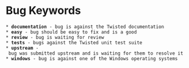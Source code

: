= Bug Keywords =


 * '''documentation''' - bug is against the Twisted documentation
 * '''easy''' - bug should be easy to fix and is a good
 * '''review''' - bug is waiting for review
 * '''tests''' - bugs against the Twisted unit test suite
 * '''upstream''' - bug was submitted upstream and is waiting for them to resolve it
 * '''windows''' - bug is against one of the Windows operating systems